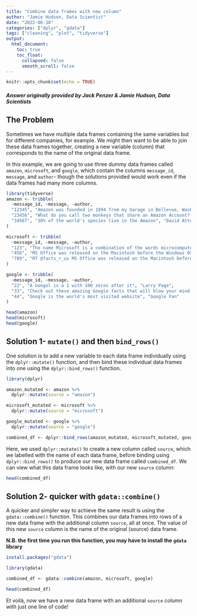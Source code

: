 ```yaml
---
title: "Combine data frames with new column"
author: "Jamie Hudson, Data Scientist"
date: "2022-06-10"
categories: ["dplyr", "gdata"]
tags: ["cleaning", "plot", "tidyverse"]
output:
  html_document:
    toc: true
    toc_float:
      collapsed: false
      smooth_scroll: false
---
```


```r
knitr::opts_chunk$set(echo = TRUE)
```

#### *Answer originally provided by Jack Penzer & Jamie Hudson, Data Scientists*

## The Problem

Sometimes we have multiple data frames containing the same variables but for different companies, for example. We might then want to be able to join these data frames together, creating a new variable (column) that corresponds to the name of the original data frame.

In this example, we are going to use three dummy data frames called `amazon`, `microsoft`, and `google`, which contain the columns `message_id`, `message`, and `author`- though the solutions provided would work even if the data frames had many more columns.

```r
library(tidyverse)
amazon <- tribble(
  ~message_id, ~message, ~author,
  "12345", "Amazon was founded in 1994 from my Garage in Bellevue, Washing", "Jeff Bezos",
  "23456", "What do you call two monkeys that share an Amazon Account? Prime mates", "Tom Smith",
  "34567", "30% of the world's species live in the Amazon", "David Attenborough"
)

microsoft <- tribble(
  ~message_id, ~message, ~author,
  "123", "The name Microsoft is a combination of the words microcomputer and software", "Mike O'Soft",
  "456", "MS Office was released on the Macintosh before the Windows OS", "@facts_r_us",
  "789", "RT @facts_r_us MS Office was released on the Macintosh before the Windows OS", "@retweet_bot"
)

google <- tribble(
  ~message_id, ~message, ~author,
  "22", "A Googol is a 1 with 100 zeros after it", "Larry Page",
  "33", "Check out these amazing Google facts that will blow your mind bit.ly", "Elgoog",
  "44", "Google is the world's most visited website", "Google Fan"
)
```

```r
head(amazon)
head(microsoft)
head(google)
```

## Solution 1- `mutate()` and then `bind_rows()`

One solution is to add a new variable to each data frame individually using the `dplyr::mutate()` function, and then bind these individual data frames into one using the `dplyr::bind_rows()` function.

```r
library(dplyr)

amazon_mutated <- amazon %>% 
  dplyr::mutate(source = "amazon")

microsoft_mutated <- microsoft %>% 
  dplyr::mutate(source = "microsoft")

google_mutated <- google %>% 
  dplyr::mutate(source = "google")

combined_df <- dplyr::bind_rows(amazon_mutated, microsoft_mutated, google_mutated)
```

Here, we used `dplyr::mutate()` to create a new column called `source`, which we labelled with the name of each data frame, before binding using `dplyr::bind_rows()` to produce our new data frame called `combined_df`. We can view what this data frame looks like, with our new `source` column:

```r
head(combined_df)
```

## Solution 2- quicker with `gdata::combine()`

A quicker and simpler way to achieve the same result is using the `gdata::combine()` function. This combines our data frames into rows of a new data frame with the additional column `source`, all at once. The value of this new `source` column is the name of the original (source) data frame. 

**N.B. the first time you run this function, you may have to install the `gdata` library**

```r
install.packages("gdata")
```


```r
library(gdata)

combined_df <- gdata::combine(amazon, microsoft, google)

head(combined_df)
```

Et voilà, now we have a new data frame with an additional `source` column with just one line of code! 
